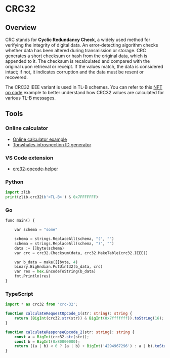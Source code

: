 
# CRC32

## Overview

CRC stands for **Cyclic Redundancy Check**, a widely used method for verifying the integrity of digital data. An error-detecting algorithm checks whether data has been altered during transmission or storage. CRC generates a short checksum or hash from the original data, which is appended to it. The checksum is recalculated and compared with the original upon retrieval or receipt. If the values match, the data is considered intact; if not, it indicates corruption and the data must be resent or recovered.

The CRC32 IEEE variant is used in TL-B schemes. You can refer to this [NFT op code](https://github.com/ton-blockchain/TEPs/blob/master/text/0062-nft-standard.md#tl-b-schema) example to better understand how CRC32 values are calculated for various TL-B messages.

## Tools

### Online calculator

- [Online calculator example](https://emn178.github.io/online-tools/crc32.html)
- [Tonwhales introspection ID generator](https://tonwhales.com/tools/introspection-id)

### VS Code extension

- [crc32-opcode-helper](https://marketplace.visualstudio.com/items?itemName=Gusarich.crc32-opcode-helper)

### Python

```python
import zlib
print(zlib.crc32(b'<TL-B>') & 0x7FFFFFFF)
```

### Go

```python
func main() {

	var schema = "some"

	schema = strings.ReplaceAll(schema, "(", "")
	schema = strings.ReplaceAll(schema, ")", "")
	data := []byte(schema)
	var crc = crc32.Checksum(data, crc32.MakeTable(crc32.IEEE))

	var b_data = make([]byte, 4)
	binary.BigEndian.PutUint32(b_data, crc)
	var res = hex.EncodeToString(b_data)
	fmt.Println(res)
}
```

### TypeScript

```typescript
import * as crc32 from 'crc-32';

function calculateRequestOpcode_1(str: string): string {
    return (BigInt(crc32.str(str)) & BigInt(0x7fffffff)).toString(16);
}

function calculateResponseOpcode_2(str: string): string {
    const a = BigInt(crc32.str(str));
    const b = BigInt(0x80000000);
    return ((a | b) < 0 ? (a | b) + BigInt('4294967296') : a | b).toString(16);
}
```

<Feedback />
